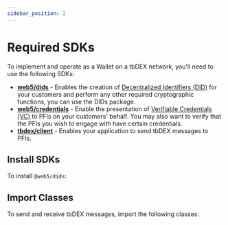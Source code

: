 ```yaml
---
sidebar_position: 2
---
```



# Required SDKs

To implement and operate as a Wallet on a tbDEX network, you’ll need to use the following SDKs:


* [**web5/dids**](https://www.npmjs.com/package/@web5/dids) - Enables the creation of [Decentralized Identifiers (DID)](/docs/web5/learn/decentralized-identifiers) for your customers and perform any other required cryptographic functions, you can use the DIDs package.
* [**web5/credentials**](https://www.npmjs.com/package/@web5/credentials) - Enable the presentation of [Verifiable Credentials (VC)](/docs/web5/learn/verifiable-credentials) to PFIs on your customers' behalf. You may also want to verify that the PFIs you wish to engage with have certain credentials.
* [**tbdex/client**](https://www.npmjs.com/package/@tbdex/http-client) - Enables your application to send tbDEX messages to PFIs.

## Install SDKs
To install `@web5/dids`:

<Tabs groupId="language">
  <TabItem label="JavaScript" value="JavaScript">
    <CodeSnippet snippet={installJs} />
  </TabItem>
  <TabItem label="Kotlin (Gradle)" value="Kotlin">
    <CodeSnippet snippet={installKtGradle} />
  </TabItem>
  <TabItem label="Kotlin (Maven)" value="maven">
    <CodeSnippet snippet={installKtPom} />
  </TabItem>
</Tabs>

## Import Classes

To send and receive tbDEX messages, import the following classes:

<Tabs groupId="language">
  <TabItem label="JavaScript" value="JavaScript">
    <CodeSnippet snippet={importJs} />
  </TabItem>
  <TabItem label="Kotlin" value="Kotlin">
    <CodeSnippet snippet={importKt} />
  </TabItem>
</Tabs>